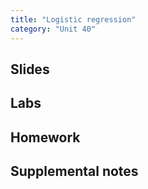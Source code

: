 ```yaml
---
title: "Logistic regression"
category: "Unit 40"
---
```


## Slides 

## Labs 

## Homework 

## Supplemental notes